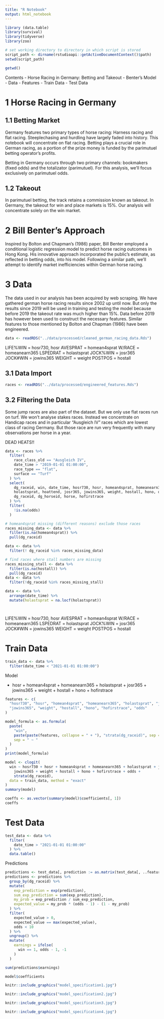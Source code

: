 ```yaml
---
title: "R Notebook"
output: html_notebook
---
```


```r
library (data.table)
library(survival)
library(tidyverse)
library(zoo)
```



```r
# set working directory to directory in which script is stored
script_path <- dirname(rstudioapi::getActiveDocumentContext()$path)
setwd(script_path)
```


```r
getwd()
```

Contents
- Horse Racing in Germany: Betting and Takeout
- Benter's Model
- Data
- Features
- Train Data
- Test Data


# 1 Horse Racing in Germany

## 1.1 Betting Market

Germany features two primary types of horse racing: Harness racing and flat racing. Steeplechasing and hurdling have largely faded into history. This notebook will concentrate on flat racing. Betting plays a crucial role in German racing, as a portion of the prize money is funded by the parimutuel betting operator's profits.

Betting in Germany occurs through two primary channels: bookmakers (fixed odds) and the totalizator (parimutuel). For this analysis, we'll focus exclusively on parimutuel odds.


## 1.2 Takeout

In parimutuel betting, the track retains a commission known as takeout. In Germany, the takeout for win and place markets is 15%. Our analysis will concentrate solely on the win market.


# 2 Bill Benter's Approach

Inspired by Bolton and Chapman's (1986) paper, Bill Benter employed a conditional logistic regression model to predict horse racing outcomes in Hong Kong. His innovative approach incorporated the public's estimate, as reflected in betting odds, into his model. Following a similar path, we'll attempt to identify market inefficiencies within German horse racing. 


# 3 Data

The data used in our analysis has been acquired by web scraping. We have gathered german horse racing results since 2002 up until now. But only the results since 2019 will be used in training and testing the model because before 2019 the takeout rate was much higher than 15%. Data before 2019 has however been used to construct the necessary features. Similar features to those mentioned by Bolton and Chapman (1986) have been engineered.

```r
data <- readRDS("../data/processed/cleaned_german_racing_data.Rds")
```

LIFE%WIN = hosr730, hosr
AVESPRAT = homean4sprat
W/RACE = homeanearn365
LSPEDRAT = holastsprat
JOCK%WIN = josr365
JOCK#WIN = jowins365
WEIGHT = weight
POSTPOS = hostall


## 3.1 Data Import


```r
races <- readRDS("../data/processed/engineered_features.Rds")
```


## 3.2 Filtering the Data

Some jump races are also part of the dataset. But we only use flat races run on turf. We won't analyse stakes races. Instead we concentrate on Handicap races and in particular "Ausgleich IV" races which are lowest class of racing Germany. But those race are run very frequently with many observations per horse in a year. 


DEAD HEATS!!


```r
data <- races %>% 
  filter(
    race_class_old == "Ausgleich IV",
    date_time > "2019-01-01 01:00:00",
    race_type == "flat",
    surface == "Turf"
  ) %>% 
  select(
    dg_raceid, win, date_time, hosr730, hosr, homean4sprat, homeanearn365, 
    holastsprat, hoattend, josr365, jowins365, weight, hostall, hono, odds, 
    dg_raceid, dg_horseid, horse, hofirstrace 
  ) %>% 
  filter(
    !is.na(odds)
  )

# homean4sprat missing (different reasons) exclude those races
races_missing_data <- data %>% 
  filter(is.na(homean4sprat)) %>% 
  pull(dg_raceid)

data <- data %>% 
  filter(! dg_raceid %in% races_missing_data)

# find races where stall numbers are missing
races_missing_stall <- data %>%  
  filter(is.na(hostall)) %>% 
  pull(dg_raceid)
data <- data %>% 
  filter(!dg_raceid %in% races_missing_stall)

data <- data %>% 
  arrange(date_time) %>% 
  mutate(holastsprat = na.locf(holastsprat))




```

LIFE%WIN = hosr730, hosr
AVESPRAT = homean4sprat
W/RACE = homeanearn365
LSPEDRAT = holastsprat
JOCK%WIN = josr365
JOCK#WIN = jowins365
WEIGHT = weight
POSTPOS = hostall


# Train Data

```r
train_data <- data %>% 
  filter(date_time < "2021-01-01 01:00:00")
```

Model

 + hosr + homean4sprat + homeanearn365 + holastsprat + josr365 + 
    jowins365 + weight + hostall + hono + hofirstrace

```r
features <- c(
  "hosr730", "hosr", "homean4sprat", "homeanearn365", "holastsprat", "josr365", 
  "jowins365", "weight", "hostall", "hono", "hofirstrace", "odds"
)

model_formula <- as.formula(
  paste(
    "win",
    paste(paste(features, collapse = " + "), "strata(dg_raceid)", sep = " + "),
    sep = " ~ "
  )
)
print(model_formula)
```



```r
model <- clogit(
  win ~ hosr730 + hosr + homean4sprat + homeanearn365 + holastsprat + josr365 + 
    jowins365 + weight + hostall + hono + hofirstrace + odds + 
    strata(dg_raceid),
  data = train_data, method = "exact"
)
summary(model)
```


```r
coeffs <- as.vector(summary(model)$coefficients[, 1])
coeffs
```



# Test Data

```r
test_data <- data %>% 
  filter(
    date_time > "2021-01-01 01:00:00" 
  ) %>% 
  data.table()
```

Predictions

```r
predictions <- test_data[, prediction := as.matrix(test_data[, ..features]) %*% coeffs]
predictions <- predictions %>% 
  group_by(dg_raceid) %>% 
  mutate(
    exp_prediction = exp(prediction),
    sum_exp_prediction = sum(exp_prediction),
    my_prob = exp_prediction / sum_exp_prediction,
    expected_value = my_prob * (odds - 1) - (1 - my_prob)
  ) %>% 
  filter(
    expected_value > 0,
    expected_value == max(expected_value),
    odds < 10
  ) %>% 
  ungroup() %>% 
  mutate(
    earnings = ifelse(
      win == 1, odds - 1, -1
    )
  )

sum(predictions$earnings)
```



```r
model$coefficients
```

```r
knitr::include_graphics("model_specification1.jpg")
```
```r
knitr::include_graphics("model_specification2.jpg")
```
```r
knitr::include_graphics("model_specification3.jpg")
```
```r
knitr::include_graphics("model_specification4.jpg")
```
